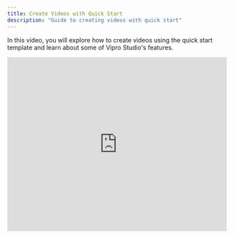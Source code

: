 ```yaml
---
title: Create Videos with Quick Start
description: "Guide to creating videos with quick start"
---
```


In this video, you will explore how to create videos using the quick start template and learn about some of Vipro Studio's features.

<iframe
  src='https://www.youtube.com/embed/HZAD2InsLt4?si=IJaJjb3Oo5sgB7do'
  width='100%'
  height='400'
  frameBorder='0'
  allowFullScreen
></iframe>
